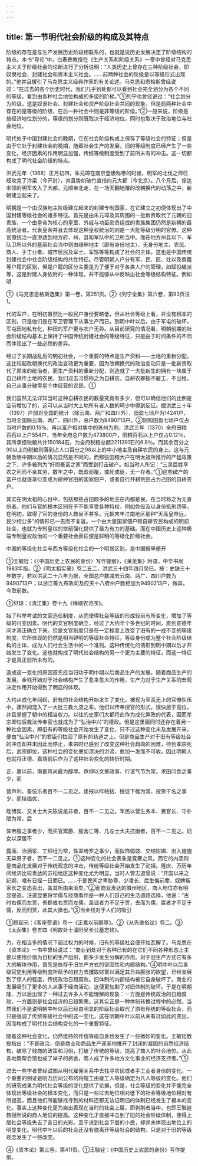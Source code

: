 ```yaml
---
---
---
```

title: 第一节明代社会阶级的构成及其特点
---



阶级的存在是与生产发展历史阶段相联系的，也就是说历史发展决定了阶级结构的特点。本书“导论”中，白寿彝教授在《生产关系和阶级关系》一章中曾经对马克思主义关于阶级社会的论断进行了分析说明：“人类历史上曾存在三种阶级社会，即奴隶社会、封建社会和资本主义社会。……前两种社会的阶级是以等级形式出现的。”他并且援引了马克思主义经典作家的有关论述。马克思和恩格斯曾经说过：“在过去的各个历史时代，我们几乎到处都可以看到社会完全划分为各个不同的等级，看到由各种社会地位构成的多级的阶梯。”①列宁也曾经说过：“社会划分为阶级，这是奴隶社会、封建社会和资产阶级社会共同的现象。但是前两种社会中存在的是等级的阶级，在后一种社会中则是非等级的阶级。”②一般来说，阶级是按经济地位划分的，等级的划分则既取决于经济地位，同时也取决于政治地位与社会地位。

明代处于中国封建社会的晚期，它在社会阶级构成上保存了等级社会的特征；但是由于它处于封建社会的晚期，随着社会生产的发展，旧的等级制度已经产生了一些变化，经济因素的作用明显加强，传统等级制度受到了前所未有的冲击。这一切都构成了明代社会阶级的特点。

洪武元年（1368）正月初四，朱元璋在南京登极称帝的时候，明军的北伐之师已经攻克了汴梁（今开封），并且势如破竹直指向元大都（今北京）。八个月后，徐达率领的明军攻入了大都，元顺帝北走，在一场天翻地覆的改朝换代的动荡之中，新朝建立起来了。

明朝是一个由汉族地主阶级建立起来的封建专制国家，在它建立之初便体现出了中国封建等级社会的诸多特征。首先是由朱元璋及其周围的一批新贵取代了元朝的旧贵族，一个由皇帝为核心的皇室、外戚与功臣勋贵组成的贵族集团仍然是新朝的最高统治者。代表皇帝并且去体现这种皇权统治的则是一大批等级分明的官僚。这种官僚统治一直渗透到地方府、州、县和军队中的卫所当中。而在地方州县以下、军队卫所以外的基层社会当中则由缙绅地主（即有身份地主）、无身份地主、农民、商人、手工业者、城市居民及军士、军馀等等构成了社会的主体。这也是中国传统封建社会中社会阶级结构的共性特征。尽管明朝人户分有军、民、匠、灶以及商籍等户籍的区别，但是户籍的区分主要是为了便于对于各类人户的管理，如赋役编派等，这是封建人身依附的一种体现，并不能够从中反映出社会等级结构特征。例如明

①《马克思恩格斯选集》第一卷，第251页。②《列宁全集》第六卷，第93页注1。

代的军户，在明初虽然比一般民户身份要略低，但从社会等级上看，并没有根本的区别，只是他们是在军卫管理下从事生产而已。到明中叶以后，由于军屯的破坏，军屯田地私有化，种田的军户更与农户无异。从目前研究的情况看，明朝前期的社会阶级结构基本上保持了中国传统封建社会的等级特征，只是由于时间条件的不同而体现出了一些必然的差异。

经过了长期战乱后的明初社会，一个重要的特点是生产资料——土地的重新分配，这比较起改朝换代的政治变动更为重要，因为改朝换代的政治变动只是一批新贵取代了原来的统治者，而生产资料的重新分配，则造就了一大批新生的拥有一块属于自己耕作土地的农民，我们过去习惯称之为自耕农。自耕农即指不雇工、不出租，自己从事分散零星个体经营的农民。①

我们虽然无法详知当时这种自耕农民的数量究竟有多少，但可以确信他们的比例是空前增加了的，这可以从当时大土地所有者人数的畸少中得到反证。据洪武三十年（1397）户部对全国的统计（除云南、两广和四川外），田盈七顷户为14241户，当时全国除云南、两广、四川外，总户数为9490713户。②则知田盈七顷户仅占当时户数的0.15％。再以富户相对集中的苏州为例，洪武三年（1370）全府田粮百石以上户554户，当年全府总户数为473800户，田粮百石以上户仅占0.12％，其所承担税粮共计150184石，为全府税粮总额2211391石的6.8％。而其余百分之90以上的税粮则落到占人口百分之98以上的中小地主及自耕农民的身上。这与元朝及明中期以后的情况显然是不同的。而那些田粮大户在明太祖所推行的严猛政策之下，许多被列为“奸顽豪富之家”而受到打击破产。如当时人所记：“三吴巨姓享农之利而不亲其劳，数年之中，既盈而覆，或死或徙，无一存者。”①这些破产的富户也就逐渐衍变成为耕种官田的国家佃户，或者自行开耕荒田占为己田的自耕农户。

其实在明太祖的心目中，包括那些占田颇多的地主在内都是民，在当时称之为无身份者。他们与官的根本区别在于不能享受各种特权，例如免役及以身份抵刑罚等。在明初，取得了官的身份的人数尚不甚多。元朝末年江南地区那种“天高皇帝远，民少相公多”的情形已一去而不复返。一个由大量国家佃户和自耕农民构成的明初社会，也就为专制皇权的空前强化提供了最为有力的基础。而在中国历史上这种极端专制皇权政治的一个重要社会表征便是鲜明的等级化阶级社会。

中国的等级化社会与西方等级化社会的一个明显区别，是中国很早便开

①王毓铨：《〈中国历史上农民的身份〉写作提纲》，《莱芜集》附录，中华书局1983年版。②《明太祖实录》卷二五二，洪武三十四年四月癸巳。按：史缺三十年数字，若以洪武二十六年为据，全国总户数减去云南、两广、四川户数为9490713户；以浙江等九布政司及应天十八府州户数相加为9490213户，微异。今取前数。

①贝琼：《清江集》卷十九《横塘农诗序》。

始了科举考试的文官选任制度，从而使得社会等级的形成较前有所变化，增加了等级的可变因素。明代的文官制度确立，经过了大约半个多世纪的时间，直到宣德年间才真正确立下来。但是文官制度只是在一定程度上改变了旧有的一成不变的等级制度，它所体现的仍然是相当鲜明的等级社会特征，等级身份成为整个社会阶级结构的主体，成为人们社会生活中的一个准则。这种传统化的情形到明中期以后才开始发生了变化。这也就构成了明代社会结构的另一个更为主要的特征，而这一特征才是真正前所未有的。

造成这一变化的原因首先应当归功于明中期以后商品生产的发展。随着商品生产的发展，金钱开始对于社会结构产生了愈来愈大的作用，生产力对于生产关系的宏观决定作用开始得到了明显的体现。

大约从成化年间起，旧有的社会结构开始发生了变化。被视为至高无上的官僚队伍中，骤然间混入了一大批三教九流之辈。他们以传奉授官的形式，很快居于高位，并且掌握了朝中的相当权力。以往的史家们大都将此作为成化弊政的代表，因而孝宗即位后裁汰传奉官也就成为了“弘治中兴”的德政。但是这里面同时还存在着另一种社会因素，即旧有的等级社会开始发生了变化，只不过这种变化未及发展开来，便由“弘治中兴”的君臣们拉回了原有的轨道之上。但是商品生产对于旧有等级社会的冲击却并未因此而停止，孝宗时已感到了改变这种社会趋向的困难，待到孝宗死后，武宗即位，这种社会的变化便如溃决的洪流，愈加一发而不可收。因此明朝人也就将正德、嘉靖前后作为了这种社会变化的转折时期。

正、嘉以前，南都风尚最为醇厚。荐绅以文章政事、行谊气节为常。求田问舍之事少，而

营声利、畜伎乐者百不一二见之。逢掖以哔帖括、授徒下帷为常，投贽干名之事少，而挟倡优、

耽博奕、交关士大夫陈说是非者，百不一二见之。军民以营生务本、畏官长、守朴陋为常，后

饰帝服之事者少，而买官鬻爵、服舍亡等、几与士大夫抗衡者，百不一二见之。妇女以深居不

露面、治酒浆、工织纴为常，珠翠绮罗之事少，而拟饰倡妓、交结姏媪、出入施施无异男子者，百不一二见之。①这种变化的社会表象是竞奢之风，而它的内涵则是商品化发展对于传统观念的冲击，传统等级社会开始发生了动摇。隆庆、万历年间经济比较发达的苏松地区这种变化尤为明显，当时人管志道曾说：“开国以来之纪纲，唯有日摇一日而已。……于是民间之卑胁尊、少凌长、后生侮前辈、奴婢叛家长之变态百出，盖其所由来渐矣。”②而商业发达的徽州地区，商人地位亦有明显提高。汪道昆便将学儒与经商看作是一种人们自己的生活道路选择，他说：“古时右儒而左贾，吾郡或右贾而左儒。盖诎者力不足于贾，去而为儒，赢者才不足于儒，反而归贾，此其大抵也。”③当金钱对于人们的吸引

①顾起元：《客座赘语》卷一《正嘉以前醇厚》。②《从先维俗议》卷二。③《太函集》卷五四《明故处士溪阳吴长公墓志铭》。

力，在相当多的情况下超过权力的时候，旧有的等级社会便开始瓦解了。马克思在《资本论》一书中曾经说过：“商业到处对于各种已有的在它们不同各种形态上主要以使用价值为目标的生产组织，都多少发生分解的作用。对于旧生产方式它有多大的解体作用，首先是依存于旧生产方式的坚固性和内部结构。”④明中叶以后各级官吏利用等级制度所赋予的权力去攫取财富以满足其日益膨胀的欲望，已经发展到了惊人的程度，传统政治日趋腐败。旧体制的内部结构被它自身破坏了。商业的发展吸引了更多的人从事于经商活动，这便更加剧了对旧体制的破坏。于是在明朝隆、万以后出现了一种过去许多人不能理解的现象：一方面是传统政治的日趋腐败，一方面则是社会经济的日趋繁荣。这其实正是一种体制转换过程中的必然。当然我们不是说明朝中叶以后已经由明显的阶级社会取代了原有传统的等级社会，而只是强调了传统等级社会中的这一变化，这在明朝中叶以前从未有过如此的突出，因而构成了明代社会结构变化的一个重要特征。

随着这种社会变化，仍然维持的传统等级自身也发生了一些微妙的变化。王毓铨教授指出：“不是政治，倒是商业和商品生产逐渐地推开了封闭的凝固的自然经济结构，破除了贱商的政策和习俗，打破了传统的等级，提高了商人的社会地位。从此各地商帮会馆也成了举子的旅舍，商人成了许多地方文化事业的经济支持者。”①

过去一些学者曾经试图从明代雇佣关系中去找寻农民或者手工业者身份的变化。一个重要的例证是明万历间公布的将短工由雇工人等级确定为凡人等级的变化。他们的研究成果为明代社会等级的变化提供了论据，但是，社会等级的变化并不能完全体现出等级社会的根本变化，而只是一些过去地位相对低下的社会等级地位相对有所提高，而且他们所能够找寻到的材料还都无法证明旧的体制已经发生了根本的变化。事实上这种变化更为突出表现在当时的社会上层，即剥削者当中，也即王毓铨教授所说的商人地位的提高。这种变化才直接冲击到了旧的社会阶级体制，使得上层社会等级失去了昔日的光彩。至于说到社会下层的小民，却并未体现出地位上的明显变化。明代中叶以后的社会还没有脱离开等级社会的结构，只是对于旧的等级观念发生了一些改变。

④《资本论》第三卷，第411页。①王毓铨：《中国历史上农民的身份》写作提纲。